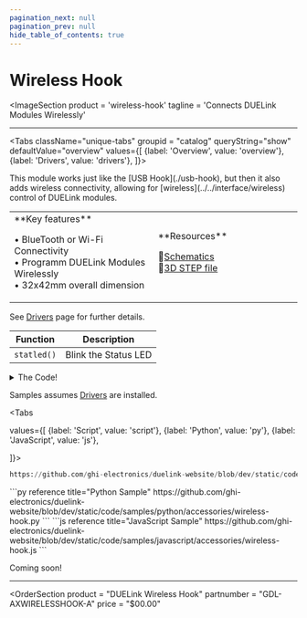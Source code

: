 ```yaml
---
pagination_next: null
pagination_prev: null
hide_table_of_contents: true
---
```



# Wireless Hook

<ImageSection
    product = 'wireless-hook'
    tagline = 'Connects DUELink Modules Wirelessly'
></ImageSection>

---

<Tabs className="unique-tabs" groupid = "catalog" queryString="show" defaultValue="overview"
  values={[
    {label: 'Overview', value: 'overview'},
    {label: 'Drivers', value: 'drivers'},
  ]}>

<TabItem value="overview">
This module works just like the [USB Hook](./usb-hook), but then it also adds wireless connectivity, allowing for [wireless](../../interface/wireless) control of DUELink modules.

<table><td width='50%'>
**Key features**

• BlueTooth or Wi-Fi Connectivity<br/>
• Programm DUELink Modules Wirelessly<br/>
• 32x42mm overall dimension<br/>

</td><td width='50%'>
**Resources**

📄[Schematics](pathname:///sch/gdl-axwirelesshook-a.pdf)<br/>
🔩[3D STEP file](pathname:///3d/gdl-axwirelesshook-a.step)<br/>

</td></table>
</TabItem>
<TabItem value="drivers">

See [Drivers](../../engine/drivers) page for further details.

| Function | Description          |
| -------- | -------------------- |
| `statled()`  | Blink the Status LED |

<details>
  <summary>The Code!</summary>



```py reference title="Wireless Hook Driver"
https://github.com/ghi-electronics/duelink-website/blob/dev/static/code/drivers/accessories/wireless-hook.txt
```

</details>
</TabItem>

<TabItem value="samples">

Samples assumes [Drivers](../../engine/drivers) are installed.

<Tabs

  values={[
    {label: 'Script', value: 'script'},
    {label: 'Python', value: 'py'},
    {label: 'JavaScript', value: 'js'},

]}>

<TabItem value="script">

```py reference title="Script Sample"
https://github.com/ghi-electronics/duelink-website/blob/dev/static/code/samples/script/accessories/wireless-hook.txt
```
</TabItem>

<TabItem value="py">
```py reference title="Python Sample"
https://github.com/ghi-electronics/duelink-website/blob/dev/static/code/samples/python/accessories/wireless-hook.py
```
</TabItem>

<TabItem value="js">
```js reference title="JavaScript Sample"
https://github.com/ghi-electronics/duelink-website/blob/dev/static/code/samples/javascript/accessories/wireless-hook.js
```

</TabItem>

</Tabs>

</TabItem>

<TabItem value="projects">Coming soon!</TabItem>

</Tabs>

---

<OrderSection
    product = "DUELink Wireless Hook"
    partnumber = "GDL-AXWIRELESSHOOK-A"
    price = "$00.00"
></OrderSection>
